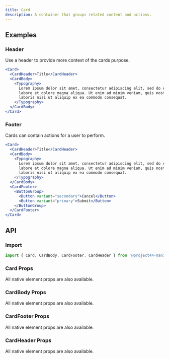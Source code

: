 ```yaml
---
title: Card
description: A container that groups related content and actions.
---
```


<Demo fileName="card.tsx" />

## Examples

### Header

Use a header to provide more context of the cards purpose.

```jsx
<Card>
  <CardHeader>Title</CardHeader>
  <CardBody>
    <Typography>
      Lorem ipsum dolor sit amet, consectetur adipiscing elit, sed do eiusmod tempor incididunt ut
      labore et dolore magna aliqua. Ut enim ad minim veniam, quis nostrud exercitation ullamco
      laboris nisi ut aliquip ex ea commodo consequat.
    </Typography>
  </CardBody>
</Card>
```

### Footer

Cards can contain actions for a user to perform.

```jsx
<Card>
  <CardHeader>Title</CardHeader>
  <CardBody>
    <Typography>
      Lorem ipsum dolor sit amet, consectetur adipiscing elit, sed do eiusmod tempor incididunt ut
      labore et dolore magna aliqua. Ut enim ad minim veniam, quis nostrud exercitation ullamco
      laboris nisi ut aliquip ex ea commodo consequat.
    </Typography>
  </CardBody>
  <CardFooter>
    <ButtonGroup>
      <Button variant="secondary">Cancel</Button>
      <Button variant="primary">Submit</Button>
    </ButtonGroup>
  </CardFooter>
</Card>
```

## API

### Import

```js
import { Card, CardBody, CardFooter, CardHeader } from '@project44-manifest/react';
```

### Card Props

All native element props are also available.

<PropsTable of="Card" />

### CardBody Props

All native element props are also available.

<PropsTable of="CardBody" />

### CardFooter Props

All native element props are also available.

<PropsTable of="CardFooter" />

### CardHeader Props

All native element props are also available.

<PropsTable of="CardHeader" />

